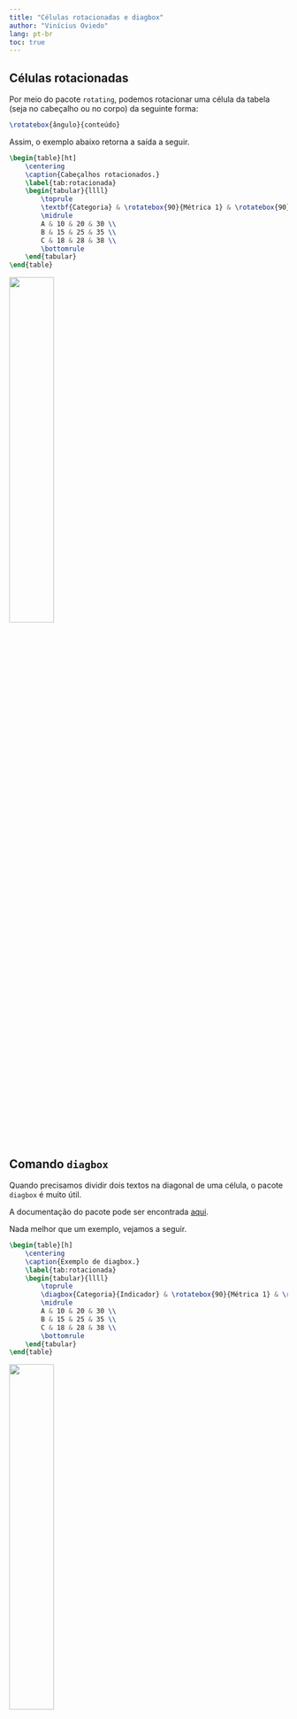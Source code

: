 ```yaml
---
title: "Células rotacionadas e diagbox"
author: "Vinícius Oviedo"
lang: pt-br
toc: true
---
```


## Células rotacionadas

Por meio do pacote `rotating`, podemos rotacionar uma célula da tabela 
(seja no cabeçalho ou no corpo) da seguinte forma:

```LaTeX
\rotatebox{ângulo}{conteúdo}
```

Assim, o exemplo abaixo retorna a saída a seguir.

```LaTeX
\begin{table}[ht]
    \centering
    \caption{Cabeçalhos rotacionados.}
    \label{tab:rotacionada}
    \begin{tabular}{llll}
        \toprule
        \textbf{Categoria} & \rotatebox{90}{Métrica 1} & \rotatebox{90}{Métrica 2} & \rotatebox{90}{Métrica 3} \\
        \midrule
        A & 10 & 20 & 30 \\
        B & 15 & 25 & 35 \\
        C & 18 & 28 & 38 \\
        \bottomrule
    \end{tabular}
\end{table}
```

![](C:\Users\vinic\Desktop\LaTeXtablescourse\assets\rotating.png){width=40%}


## Comando `diagbox`

Quando precisamos dividir dois textos na diagonal de uma célula, o pacote `diagbox` é muito útil.

::: {.callout-note title="Documentação do pacote diagbox"}
A documentação do pacote pode ser encontrada [aqui](https://ctan.org/pkg/diagbox).
:::

Nada melhor que um exemplo, vejamos a seguir.

```LaTeX
\begin{table}[h]
    \centering
    \caption{Exemplo de diagbox.}
    \label{tab:rotacionada}
    \begin{tabular}{llll}
        \toprule
        \diagbox{Categoria}{Indicador} & \rotatebox{90}{Métrica 1} & \rotatebox{90}{Métrica 2} & \rotatebox{90}{Métrica 3} \\
        \midrule
        A & 10 & 20 & 30 \\
        B & 15 & 25 & 35 \\
        C & 18 & 28 & 38 \\
        \bottomrule
    \end{tabular}
\end{table}
```

![](C:\Users\vinic\Desktop\LaTeXtablescourse\assets\diagbox.png){width=40%}